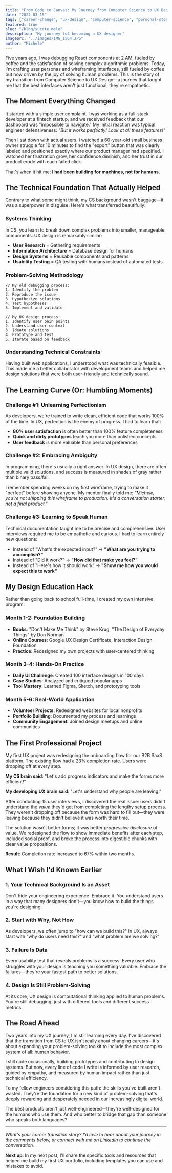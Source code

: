 ```yaml
---
title: "From Code to Canvas: My Journey from Computer Science to UX Design"
date: "2024-03-15"
tags: ["career-change", "ux-design", "computer-science", "personal-story"]
featured: true
slug: "/blog/sucate.melo"
description: "My journey to4 becoming a UX designer"
imageSrc: "../images/IMG_1564.JPG"
author: "Michele"
---
```



Five years ago, I was debugging React components at 2 AM, fueled by coffee and the satisfaction of solving complex algorithmic problems. Today, I'm crafting user personas and wireframing interfaces, still fueled by coffee but now driven by the joy of solving human problems. This is the story of my transition from Computer Science to UX Design—a journey that taught me that the best interfaces aren't just functional, they're empathetic.

## The Moment Everything Changed

It started with a simple user complaint. I was working as a full-stack developer at a fintech startup, and we received feedback that our dashboard was "impossible to navigate." My initial reaction was typical engineer defensiveness: _"But it works perfectly! Look at all these features!"_

<StaticImage
  src="../images/old-dashboard-mockup.png"
  alt="Screenshot of a cluttered software dashboard with multiple panels and complex navigation"
  placeholder="blurred"
  layout="fullWidth"
  className="my-8 rounded-lg shadow-lg"
/>

Then I sat down with actual users. I watched a 60-year-old small business owner struggle for 10 minutes to find the "export" button that was clearly labeled and positioned exactly where our product manager had specified. I watched her frustration grow, her confidence diminish, and her trust in our product erode with each failed click.

That's when it hit me: **I had been building for machines, not for humans.**

## The Technical Foundation That Actually Helped

Contrary to what some might think, my CS background wasn't baggage—it was a superpower in disguise. Here's what transferred beautifully:

### Systems Thinking

In CS, you learn to break down complex problems into smaller, manageable components. UX design is remarkably similar:

- **User Research** = Gathering requirements
- **Information Architecture** = Database design for humans
- **Design Systems** = Reusable components and patterns
- **Usability Testing** = QA testing with humans instead of automated tests

### Problem-Solving Methodology

```
// My old debugging process:
1. Identify the problem
2. Reproduce the issue
3. Hypothesize solutions
4. Test hypotheses
5. Implement and validate

// My UX design process:
1. Identify user pain points
2. Understand user context
3. Ideate solutions
4. Prototype and test
5. Iterate based on feedback
```

### Understanding Technical Constraints

Having built web applications, I understood what was technically feasible. This made me a better collaborator with development teams and helped me design solutions that were both user-friendly and technically sound.

<StaticImage
  src="../images/design-dev-collaboration.jpg"
  alt="Designer and developer working together at a whiteboard, sketching user flows and technical architecture"
  placeholder="blurred"
  width={800}
  height={500}
  className="my-8 rounded-lg"
/>

## The Learning Curve (Or: Humbling Moments)

### Challenge #1: Unlearning Perfectionism

As developers, we're trained to write clean, efficient code that works 100% of the time. In UX, perfection is the enemy of progress. I had to learn that:

- **80% user satisfaction** is often better than 100% feature completeness
- **Quick and dirty prototypes** teach you more than polished concepts
- **User feedback** is more valuable than personal preferences

### Challenge #2: Embracing Ambiguity

In programming, there's usually a right answer. In UX design, there are often multiple valid solutions, and success is measured in shades of gray rather than binary pass/fail.

I remember spending weeks on my first wireframe, trying to make it "perfect" before showing anyone. My mentor finally told me: _"Michele, you're not shipping this wireframe to production. It's a conversation starter, not a final product."_

### Challenge #3: Learning to Speak Human

Technical documentation taught me to be precise and comprehensive. User interviews required me to be empathetic and curious. I had to learn entirely new questions:

- Instead of "What's the expected input?" → **"What are you trying to accomplish?"**
- Instead of "Did it work?" → **"How did that make you feel?"**
- Instead of "Here's how it should work" → **"Show me how you would expect this to work"**

## My Design Education Hack

Rather than going back to school full-time, I created my own intensive program:

### Month 1-2: Foundation Building

- **Books**: "Don't Make Me Think" by Steve Krug, "The Design of Everyday Things" by Don Norman
- **Online Courses**: Google UX Design Certificate, Interaction Design Foundation
- **Practice**: Redesigned my own projects with user-centered thinking

### Month 3-4: Hands-On Practice

- **Daily UI Challenge**: Created 100 interface designs in 100 days
- **Case Studies**: Analyzed and critiqued popular apps
- **Tool Mastery**: Learned Figma, Sketch, and prototyping tools

<StaticImage
  src="../images/design-tools-setup.jpg"
  alt="Workspace showing Figma interface on monitor, surrounded by design books, sketching materials, and coffee"
  placeholder="blurred"
  width={800}
  height={600}
  className="my-8 rounded-lg shadow-md"
/>

### Month 5-6: Real-World Application

- **Volunteer Projects**: Redesigned websites for local nonprofits
- **Portfolio Building**: Documented my process and learnings
- **Community Engagement**: Joined design meetups and online communities

## The First Professional Project

My first UX project was redesigning the onboarding flow for our B2B SaaS platform. The existing flow had a 23% completion rate. Users were dropping off at every step.

**My CS brain said**: "Let's add progress indicators and make the forms more efficient!"

**My developing UX brain said**: "Let's understand why people are leaving."

After conducting 15 user interviews, I discovered the real issue: users didn't understand the _value_ they'd get from completing the lengthy setup process. They weren't dropping off because the form was hard to fill out—they were leaving because they didn't believe it was worth their time.

The solution wasn't better forms; it was better _progressive disclosure_ of value. We redesigned the flow to show immediate benefits after each step, included social proof, and broke the process into digestible chunks with clear value propositions.

**Result**: Completion rate increased to 67% within two months.

<StaticImage
  src="../images/onboarding-before-after.png"
  alt="Side-by-side comparison showing old vs new onboarding flow with improved completion rates"
  placeholder="blurred"
  layout="fullWidth"
  className="my-8 rounded-lg"
/>

## What I Wish I'd Known Earlier

### 1. Your Technical Background Is an Asset

Don't hide your engineering experience. Embrace it. You understand users in a way that many designers don't—you know how to build the things you're designing.

### 2. Start with Why, Not How

As developers, we often jump to "how can we build this?" In UX, always start with "why do users need this?" and "what problem are we solving?"

### 3. Failure Is Data

Every usability test that reveals problems is a success. Every user who struggles with your design is teaching you something valuable. Embrace the failures—they're your fastest path to better solutions.

### 4. Design Is Still Problem-Solving

At its core, UX design is computational thinking applied to human problems. You're still debugging, just with different tools and different success metrics.

## The Road Ahead

Two years into my UX journey, I'm still learning every day. I've discovered that the transition from CS to UX isn't really about changing careers—it's about expanding your problem-solving toolkit to include the most complex system of all: human behavior.

I still code occasionally, building prototypes and contributing to design systems. But now, every line of code I write is informed by user research, guided by empathy, and measured by human impact rather than just technical efficiency.

To my fellow engineers considering this path: the skills you've built aren't wasted. They're the foundation for a new kind of problem-solving that's deeply rewarding and desperately needed in our increasingly digital world.

The best products aren't just well-engineered—they're well-designed for the humans who use them. And who better to bridge that gap than someone who speaks both languages?

---

_What's your career transition story? I'd love to hear about your journey in the comments below, or connect with me on [LinkedIn](https://linkedin.com/in/yourprofile) to continue the conversation._

**Next up**: In my next post, I'll share the specific tools and resources that helped me build my first UX portfolio, including templates you can use and mistakes to avoid.
